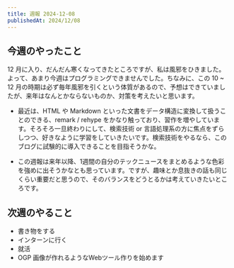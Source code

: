 ```yaml
---
title: 週報 2024-12-08
publishedAt: 2024/12/08
---
```


## 今週のやったこと

12 月に入り、だんだん寒くなってきたところですが、私は風邪をひきました。よって、あまり今週はプログラミングできませんでした。ちなみに、この 10 ~ 12 月の時期は必ず毎年風邪を引くという体質があるので、予想はできていましたが、来年はなんとかならないものか、対策を考えたいと思います。

- 最近は、HTML や Markdown といった文書をデータ構造に変換して扱うことのできる、remark / rehype をかなり触っており、習作を増やしています。そろそろ一旦終わりにして、検索技術 or 言語処理系の方に焦点をずらしつつ、好きなように学習をしていきたいです。検索技術をやるなら、このブログに試験的に導入できることを目指そうかな。

- この週報は来年以降、1週間の自分のテックニュースをまとめるような色彩を強めに出そうかなとも思っています。ですが、趣味とか息抜きの話も同じくらい重要だと思うので、そのバランスをどうとるかは考えていきたいところです。

## 次週のやること

- 書き物をする
- インターンに行く
- 就活
- OGP 画像が作れるようなWebツール作りを始めます
